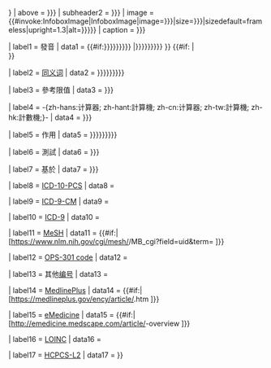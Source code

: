 {{infobox
| abovestyle = background-color: {{{background|{{{Background|lightblue}}}}}}
| above      = {{{Name|<includeonly>{{{name}}}</includeonly>}}}
| subheader2 = {{{subheader|{{{Subheader|}}}}}}
| image      = {{#invoke:InfoboxImage|InfoboxImage|image={{{image|{{{Image|}}}}}}|size={{{image_size|{{{Width|}}}}}}|sizedefault=frameless|upright=1.3|alt={{{alt|{{{Alt|}}}}}}}}
| caption    = {{{caption|{{{Caption|}}}}}}

| label1     = 發音
|  data1     = {{#if:{{{pronounce|{{{Pronounce|{{{Pronunciation|{{{pronunciation|}}}}}}}}}}}}{{{pronounce comment|}}} |{{{pronounce|{{{Pronounce|{{{Pronunciation|{{{pronunciation|}}}}}}}}}}}}{{{pronounce ref|}}}&#x20;{{{pronounce comment|}}} }}<!--
         -->{{#if:{{{pronounce 2|}}} |<br/>{{{pronounce 2|}}} }}

| label2     = [[同义词]]
|  data2     = {{{Synonym|{{{synonym|{{{Synonyms|{{{synonyms|}}}}}}}}}}}}

| label3     = 參考限值
| data3      = {{{reference_range|{{{Reference_range|}}}}}}

| label4     = -{zh-hans:计算器; zh-hant:計算機; zh-cn:计算器; zh-tw:計算機; zh-hk:計數機;}-
|  data4     = {{{Calculator|{{{calculator|}}}}}}

| label5     = 作用
|  data5     = {{{Purpose|{{{purpose|{{{Purposes|{{{purposes|}}}}}}}}}}}}

| label6     = 測試
|  data6     = {{{Test of|{{{test of|}}}}}}

| label7     = 基於
|  data7     = {{{Based on|{{{based on|}}}}}}

| label8     = [[ICD-10 Procedure Coding System|ICD-10-PCS]]
| data8      = {{{ICD10|}}}

| label9     = [[ICD-9-CM Volume 3|ICD-9-CM]]
| data9      = {{{ICD9|}}}

| label10     = [[ICD-9-CM Volume 3|ICD-9]]
| data10      = {{{ICD9unlinked|}}}

| label11     = [[医学主题词|MeSH]]
| data11      = {{#if:{{{MeshID|}}}|<span class="reflink plainlinks nourlexpansion">[https://www.nlm.nih.gov/cgi/mesh/{{{MeshYear|2011}}}/MB_cgi?field=uid&term={{{MeshID|}}} {{{MeshID}}}]</span>}}

| label12    = [[OPS-301|OPS-301 code]]
| data12     = {{{OPS301|}}}

| label13    = 其他[[编号]]
| data13     = {{{OtherCodes|}}}

| label14    = [[MedlinePlus]]
| data14     = {{#if:{{{MedlinePlus|}}}|<span class="reflink plainlinks nourlexpansion">[https://medlineplus.gov/ency/article/{{{MedlinePlus}}}.htm {{{MedlinePlus}}}]</span>}}

| label15    = [[EMedicine|eMedicine]]
| data15     = {{#if:{{{eMedicine|}}}|<span class="reflink plainlinks nourlexpansion">[http://emedicine.medscape.com/article/{{{eMedicine}}}-overview {{{eMedicine}}}]</span>}}

| label16    = [[觀測指標標識符邏輯命名與編碼系統|LOINC]]
| data16     = {{{LOINC|}}}

| label17    = [[HCPCS Level 2|HCPCS-L2]]
| data17     = {{{HCPCSlevel2|}}}
}}<noinclude>{{documentation}}<!-- Add cats to the /doc subpage, not here! --></noinclude>